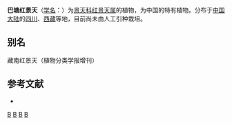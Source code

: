 {{Speciesbox 
| genus = Rhodiola
| species = tieghemii
| authority = (Hamet) [[傅书遐|S. H. Fu]]
}}

'''巴塘红景天'''（[[学名|学名]]：{{lang|la|''Rhodiola tieghemii''}}）为[[景天科|景天科]][[红景天属|红景天属]]的植物，为中国的特有植物。分布于[[中国大陆|中国大陆]]的[[四川|四川]]、[[西藏|西藏]]等地，目前尚未由人工引种栽培。

== 别名 ==
藏南红景天（植物分类学报增刊）

== 参考文献 ==
<div class="references-small">
* {{cite web| url =http://www.bioinfo.cn/db05/KmzwSpecies.php?action=view&id=5769| title =巴塘红景天| work =《中国高等植物数据库全库》| publisher =中国科学院微生物研究所| author =昆明植物研究所| accessdate =2009-02-25| deadurl =yes| archiveurl =https://web.archive.org/web/20160305025806/http://www.bioinfo.cn/db05/KmzwSpecies.php?action=view&id=5769| archivedate =2016-03-05}}
</div>
{{Taxonbar|from=Q11058787}}

{{DEFAULTSORT:Rhodiola tieghemii}}
[[Category:红景天属|B]]
[[Category:中國特有植物|B]]
[[Category:四川植物|B]]
[[Category:西藏植物|B]]